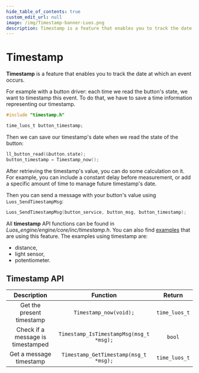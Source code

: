 ```yaml
---
hide_table_of_contents: true
custom_edit_url: null
image: /img/Timestamp-banner-Luos.png
description: Timestamp is a feature that enables you to track the date at which an event occurs.
---
```


# Timestamp

**Timestamp** is a feature that enables you to track the date at which an event occurs.

For example with a button driver: each time we read the button's state, we want to timestamp this event. To do that, we have to save a time information representing our timestamp.

```C
#include "timestamp.h"

time_luos_t button_timestamp;
```

Then we can save our timestamp's date when we read the state of the button:

```C
ll_button_read(&button.state);
button_timestamp = Timestamp_now();
```
After retrieving the timestamp's value, you can do some calculation on it. For example, you can include a constant delay before measurement, or add a specific amount of time to manage future timestamp's date.

Then you can send a message with your button's value using `Luos_SendTimestampMsg`:

```C
Luos_SendTimestampMsg(button_service, button_msg, button_timestamp);
```

All **timestamp** API functions can be found in *Luos_engine/engine/core/inc/timestamp.h*. You can also find [examples](https://github.com/Luos-io/Examples/blob/master/Projects/l0/) that are using this feature. The examples using timestamp are:
- distance,
- light sensor,
- potentiometer.


## Timestamp API

|                        Description                         |                                       Function                                        |      Return      |
| :--------------------------------------------------------: | :-----------------------------------------------------------------------------------: | :--------------: |
|   Get the present timestamp    |   `Timestamp_now(void);`    |   `time_luos_t`  |
|   Check if a message is timestamped     |   `Timestamp_IsTimestampMsg(msg_t *msg);` | `bool` |
|   Get a message timestamp     |   `Timestamp_GetTimestamp(msg_t *msg);` | `time_luos_t` |
